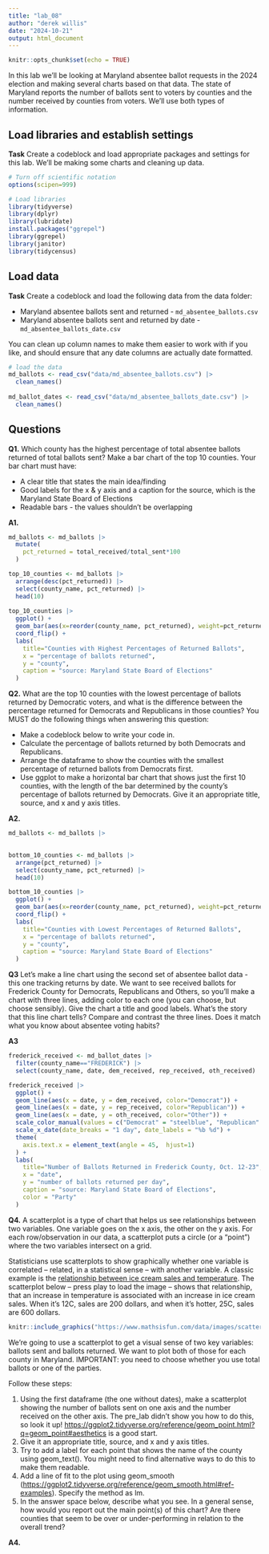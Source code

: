 ```yaml
---
title: "lab_08"
author: "derek willis"
date: "2024-10-21"
output: html_document
---
```


```r
knitr::opts_chunk$set(echo = TRUE)
```

In this lab we'll be looking at Maryland absentee ballot requests in the 2024 election and making several charts based on that data. The state of Maryland reports the number of ballots sent to voters by counties and the number received by counties from voters. We'll use both types of information.

## Load libraries and establish settings

**Task** Create a codeblock and load appropriate packages and settings for this lab. We'll be making some charts and cleaning up data.

```r
# Turn off scientific notation
options(scipen=999)

# Load libraries
library(tidyverse)
library(dplyr)
library(lubridate)
install.packages("ggrepel")
library(ggrepel)
library(janitor)
library(tidycensus)
```

## Load data

**Task** Create a codeblock and load the following data from the data folder:

-   Maryland absentee ballots sent and returned - `md_absentee_ballots.csv`
-   Maryland absentee ballots sent and returned by date - `md_absentee_ballots_date.csv`

You can clean up column names to make them easier to work with if you like, and should ensure that any date columns are actually date formatted.

```r
# load the data
md_ballots <- read_csv("data/md_absentee_ballots.csv") |>
  clean_names()
  
md_ballot_dates <- read_csv("data/md_absentee_ballots_date.csv") |>
  clean_names()
```

## Questions

**Q1.** Which county has the highest percentage of total absentee ballots returned of total ballots sent? Make a bar chart of the top 10 counties. Your bar chart must have:

-   A clear title that states the main idea/finding
-   Good labels for the x & y axis and a caption for the source, which is the Maryland State Board of Elections
-   Readable bars - the values shouldn't be overlapping

**A1.**

```r
md_ballots <- md_ballots |>
  mutate(
    pct_returned = total_received/total_sent*100
  )

top_10_counties <- md_ballots |>
  arrange(desc(pct_returned)) |>
  select(county_name, pct_returned) |>
  head(10)
  
top_10_counties |>
  ggplot() +
  geom_bar(aes(x=reorder(county_name, pct_returned), weight=pct_returned)) +
  coord_flip() +
  labs(
    title="Counties with Highest Percentages of Returned Ballots",
    x = "percentage of ballots returned",
    y = "county",
    caption = "source: Maryland State Board of Elections"
  )
```

**Q2.** What are the top 10 counties with the lowest percentage of ballots returned by Democratic voters, and what is the difference between the percentage returned for Democrats and Republicans in those counties? You MUST do the following things when answering this question:

-   Make a codeblock below to write your code in.
-   Calculate the percentage of ballots returned by both Democrats and Republicans.
-   Arrange the dataframe to show the counties with the smallest percentage of returned ballots from Democrats first.
-   Use ggplot to make a horizontal bar chart that shows just the first 10 counties, with the length of the bar determined by the county's percentage of ballots returned by Democrats. Give it an appropriate title, source, and x and y axis titles.

**A2.**

```r
md_ballots <- md_ballots |>
  

bottom_10_counties <- md_ballots |>
  arrange(pct_returned) |>
  select(county_name, pct_returned) |>
  head(10)

bottom_10_counties |>
  ggplot() +
  geom_bar(aes(x=reorder(county_name, pct_returned), weight=pct_returned)) +
  coord_flip() +
  labs(
    title="Counties with Lowest Percentages of Returned Ballots",
    x = "percentage of ballots returned",
    y = "county",
    caption = "source: Maryland State Board of Elections"
  )
```

**Q3** Let's make a line chart using the second set of absentee ballot data - this one tracking returns by date. We want to see received ballots for Frederick County for Democrats, Republicans and Others, so you'll make a chart with three lines, adding color to each one (you can choose, but choose sensibly). Give the chart a title and good labels. What's the story that this line chart tells? Compare and contrast the three lines. Does it match what you know about absentee voting habits?

**A3**

```r
frederick_received <- md_ballot_dates |>
  filter(county_name=="FREDERICK") |>
  select(county_name, date, dem_received, rep_received, oth_received)

frederick_received |>
  ggplot() +
  geom_line(aes(x = date, y = dem_received, color="Democrat")) +
  geom_line(aes(x = date, y = rep_received, color="Republican")) +
  geom_line(aes(x = date, y = oth_received, color="Other")) +
  scale_color_manual(values = c("Democrat" = "steelblue", "Republican" = "red", "Other" = "darkgreen")) +
  scale_x_date(date_breaks = "1 day", date_labels = "%b %d") +
  theme(
    axis.text.x = element_text(angle = 45,  hjust=1)
  ) +
  labs(
    title="Number of Ballots Returned in Frederick County, Oct. 12-23",
    x = "date",
    y = "number of ballots returned per day",
    caption = "source: Maryland State Board of Elections",
    color = "Party"
  ) 
```

**Q4.** A scatterplot is a type of chart that helps us see relationships between two variables. One variable goes on the x axis, the other on the y axis. For each row/observation in our data, a scatterplot puts a circle (or a "point") where the two variables intersect on a grid.

Statisticians use scatterplots to show graphically whether one variable is correlated -- related, in a statistical sense -- with another variable. A classic example is the [relationship between ice cream sales and temperature](https://www.mathsisfun.com/data/scatter-xy-plots.html). The scatterplot below -- press play to load the image -- shows that relationship, that an increase in temperature is associated with an increase in ice cream sales. When it's 12C, sales are 200 dollars, and when it's hotter, 25C, sales are 600 dollars.

```r
knitr::include_graphics("https://www.mathsisfun.com/data/images/scatter-ice-cream1.svg")
```

We're going to use a scatterplot to get a visual sense of two key variables: ballots sent and ballots returned. We want to plot both of those for each county in Maryland. IMPORTANT: you need to choose whether you use total ballots or one of the parties.

Follow these steps:

1.  Using the first dataframe (the one without dates), make a scatterplot showing the number of ballots sent on one axis and the number received on the other axis. The pre_lab didn't show you how to do this, so look it up! <https://ggplot2.tidyverse.org/reference/geom_point.html?q=geom_point#aesthetics> is a good start.
2.  Give it an appropriate title, source, and x and y axis titles.
3.  Try to add a label for each point that shows the name of the county using geom_text(). You might need to find alternative ways to do this to make them readable.
4.  Add a line of fit to the plot using geom_smooth (<https://ggplot2.tidyverse.org/reference/geom_smooth.html#ref-examples>). Specify the method as lm.
5.  In the answer space below, describe what you see. In a general sense, how would you report out the main point(s) of this chart? Are there counties that seem to be over or under-performing in relation to the overall trend?

**A4.**

```r

  
```
